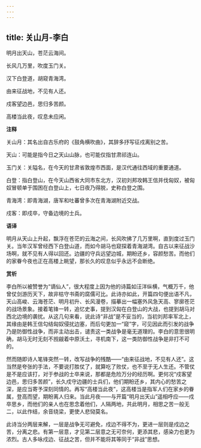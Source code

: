 ```yaml
---
---
---
```

title: 关山月-李白
---

明月出天山，苍茫云海间。

长风几万里，吹度玉门关。

汉下白登道，胡窥青海湾。

由来征战地，不见有人还。

戍客望边邑，思归多苦颜。

高楼当此夜，叹息未应闲。

**注释**

关山月：其名出自古乐府的《鼓角横吹曲》，其辞多抒写征戍离别之苦。

天山：可能是指今日之天山山脉，也可能仅指甘肃祁连山。

玉门关：关隘名，在今天的甘肃省敦煌市西面，是汉代通往西域的重要通道。

白登：指白登山，在今天山西省大同市东北方，汉初刘邦攻韩王信并伐匈奴，被匈奴冒顿单于围困在白登山上，七日夜乃得脱，史称白登之围。

青海湾：即青海湖，唐军和吐蕃曾多次在青海湖附近交战。

戍客：即戍卒，守备边境的士兵。

**语译**

明月从天山上升起，飘浮在苍茫的云海之间，长风吹拂了几万里啊，直到度过玉门关。当年汉军曾经西下白登山道，而如今胡马也窥探着青海湖湾。自古以来征战沙场啊，就不见有人得以回还。边疆的守兵远望边城，期盼还乡，容颜愁苦。而他们的家眷今夜也正在高楼上眺望，那长久的叹息似乎永远不会断绝。

**赏析**

李白所以被赞誉为“谪仙人”，很大程度上因为他的诗篇如汪洋纵横，气概万千，他曾仗剑游历天下，故非枯守书斋的腐儒可比。此诗亦如此，开篇四句便出语不凡，天山高峻、云海苍茫、明月初升、长风漫卷，描摹出一幅塞外风急天高、寥廓苍茫的战场景象。接着笔锋一转，追忆史事，提到汉匈在白登山的大战，也提到胡马对西北边境的袭扰。从这几句来看，说此诗“非战”是不妥当的，当初刘邦率军北上，其缘由是韩王信勾结匈奴侵扰边塞，而后句更加一“窥”字，可见因此而引发的战争乃是防御性战争，而非主动出击，谴责这一类战争是毫无道理的。李白的意思很明确，胡马无时无刻不觊觎着中原沃土，寻机南下，这一类防御性战争是非打不可的。

然而随即诗人笔锋突然一转，改写战争的残酷——“由来征战地，不见有人还”。这当然是夸张的手法，不要说打胜仗了，就算吃了败仗，也不至于无人生还。不管仗是不是应该打，对于参战的士卒来说，那都是危险万分的经历啊。更何况“戍客望边邑，思归多苦颜”，长久戍守边疆的士兵们，他们期盼还乡，其内心的愁苦之深，是应当寄予深刻同情的。再写“高楼当此夜”，这高楼当是指军人们在家乡的眷属，登高而望，期盼离人归来。当此月夜——与开篇“明月出天山”遥相呼应——戍卒思乡，而他们的亲人也在思念着他们，人隔两地，共此明月，相思之苦一般无二，以此作结，余音绕梁，更使人悲恸莫名。

此诗当分两层来解，一层是战争无可避免，戍边不得不为，更进一层则是戍边之苦，分离之悲。有第一层意，才见第二层意之无可奈何，更添其悲，感染力也更为浓烈。古人多咏戍边、征战之苦，但并不能将其等同于“非战”思想。
